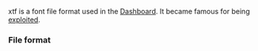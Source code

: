 xtf is a font file format used in the [[Dashboard]].
It became famous for being [[Exploits#Font hacks|exploited]].

{{Sidebar
| name = Xtf
| title = Xtf Font Format
| image = [[File:http://i.imgur.com/u2P069H.png]]
}}

=== File format ===

{{FIXME}}